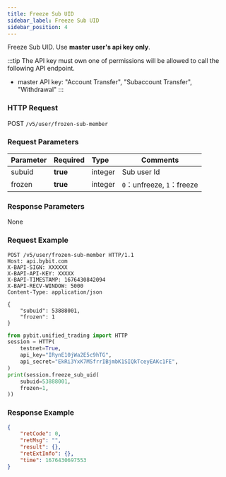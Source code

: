 ```yaml
---
title: Freeze Sub UID
sidebar_label: Freeze Sub UID
sidebar_position: 4
---
```

Freeze Sub UID. Use **master user's api key** **only**.

:::tip
The API key must own one of permissions will be allowed to call the following API endpoint.
* master API key: "Account Transfer", "Subaccount Transfer", "Withdrawal"
:::

### HTTP Request
POST `/v5/user/frozen-sub-member`

### Request Parameters
| Parameter | Required | Type | Comments|
|:----- |:-------|:-----|------ |
|subuid |<b>true</b> |integer |Sub user Id |
|frozen |<b>true</b> |integer |`0`：unfreeze, `1`：freeze |

### Response Parameters
None

### Request Example

<Tabs groupId="programming-languages">
<TabItem value="http" label="HTTP">

```http
POST /v5/user/frozen-sub-member HTTP/1.1
Host: api.bybit.com
X-BAPI-SIGN: XXXXXX
X-BAPI-API-KEY: XXXXX
X-BAPI-TIMESTAMP: 1676430842094
X-BAPI-RECV-WINDOW: 5000
Content-Type: application/json

{
    "subuid": 53888001,
    "frozen": 1
}
```

</TabItem>
<TabItem value="python" label="Python">

```python
from pybit.unified_trading import HTTP
session = HTTP(
    testnet=True,
    api_key="IRynE10jWa2E5c9hTG",
    api_secret="EkRi3YxK7MSfrrIBjmbK1SIQkTceyEAKc1FE",
)
print(session.freeze_sub_uid(
    subuid=53888001,
    frozen=1,
))
```

</TabItem>
</Tabs>

### Response Example

```json
{
    "retCode": 0,
    "retMsg": "",
    "result": {},
    "retExtInfo": {},
    "time": 1676430697553
}
```
